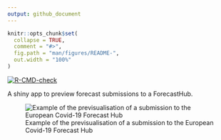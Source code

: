 ```yaml
---
output: github_document
---
```


<!-- README.md is generated from README.Rmd. Please edit that file -->

```r
knitr::opts_chunk$set(
  collapse = TRUE,
  comment = "#>",
  fig.path = "man/figures/README-",
  out.width = "100%"
)
```

<!-- badges: start -->
[![R-CMD-check](https://github.com/epiforecasts/forecasthub_submission_app/workflows/R-CMD-check/badge.svg)](https://github.com/epiforecasts/forecasthub_submission_app/actions)
<!-- badges: end -->

A shiny app to preview forecast submissions to a ForecastHub.

![Example of the previsualisation of a submission to the European Covid-19 Forecast Hub](demo.png)
